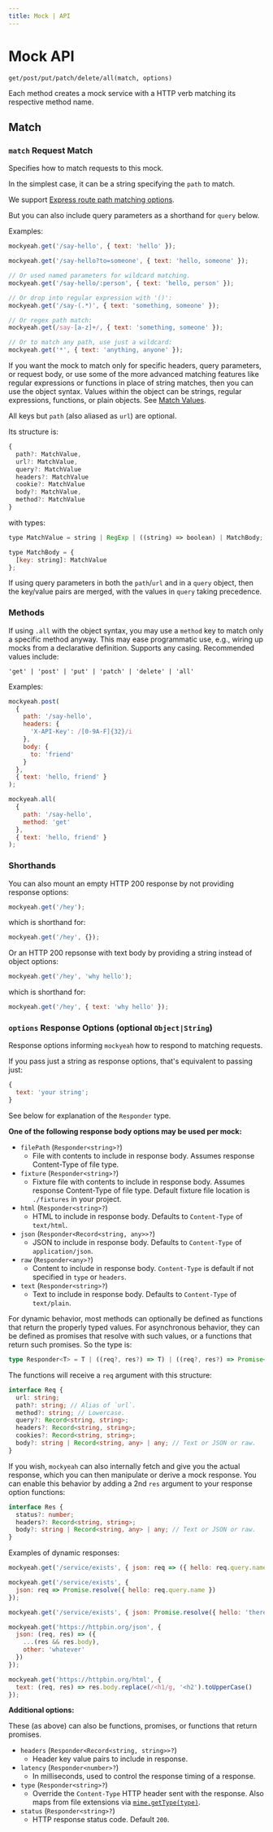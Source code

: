 ```yaml
---
title: Mock | API
---
```


# Mock API

`get/post/put/patch/delete/all(match, options)`

Each method creates a mock service with a HTTP verb matching its respective method name.

## Match

<div id="parameters"></div>

### `match` Request Match

Specifies how to match requests to this mock.

In the simplest case, it can be a string specifying the `path` to match.

We support [Express route path matching options](https://expressjs.com/en/guide/routing.html#route-paths).

But you can also include query parameters as a shorthand for `query` below.

Examples:

```js
mockyeah.get('/say-hello', { text: 'hello' });

mockyeah.get('/say-hello?to=someone', { text: 'hello, someone' });

// Or used named parameters for wildcard matching.
mockyeah.get('/say-hello/:person', { text: 'hello, person' });

// Or drop into regular expression with '()':
mockyeah.get('/say-(.*)', { text: 'something, someone' });

// Or regex path match:
mockyeah.get(/say-[a-z]+/, { text: 'something, someone' });

// Or to match any path, use just a wildcard:
mockyeah.get('*', { text: 'anything, anyone' });
```

If you want the mock to match only for specific headers, query parameters, or request body,
or use some of the more advanced matching features like regular expressions or functions
in place of string matches, then you can use the object syntax.
Values within the object can be strings, regular expressions,
functions, or plain objects. See [Match Values](Match-Values).

All keys but `path` (also aliased as `url`) are optional.

Its structure is:

<!-- prettier-ignore -->
```js
{
  path?: MatchValue,
  url?: MatchValue,
  query?: MatchValue
  headers?: MatchValue
  cookie?: MatchValue
  body?: MatchValue,
  method?: MatchValue
}
```

with types:

<!-- prettier-ignore -->
```js
type MatchValue = string | RegExp | ((string) => boolean) | MatchBody;

type MatchBody = {
  [key: string]: MatchValue
};
```

If using query parameters in both the `path`/`url` and in a `query` object, then the key/value
pairs are merged, with the values in `query` taking precedence.

### Methods

If using `.all` with the object syntax, you may use a `method` key to match only a specific method anyway.
This may ease programmatic use, e.g., wiring up mocks from a declarative definition.
Supports any casing. Recommended values include:

`'get' | 'post' | 'put' | 'patch' | 'delete' | 'all'`

Examples:

```js
mockyeah.post(
  {
    path: '/say-hello',
    headers: {
      'X-API-Key': /[0-9A-F]{32}/i
    },
    body: {
      to: 'friend'
    }
  },
  { text: 'hello, friend' }
);
```

```js
mockyeah.all(
  {
    path: '/say-hello',
    method: 'get'
  },
  { text: 'hello, friend' }
);
```

### Shorthands

You can also mount an empty HTTP 200 response by not providing response options:

```js
mockyeah.get('/hey');
```

which is shorthand for:

```js
mockyeah.get('/hey', {});
```

Or an HTTP 200 repsonse with text body by providing a string instead of object options:

```js
mockyeah.get('/hey', 'why hello');
```

which is shorthand for:

```js
mockyeah.get('/hey', { text: 'why hello' });
```

<div id="options"></div>

### `options` Response Options (optional `Object|String`)

Response options informing `mockyeah` how to respond to matching requests.

If you pass just a string as response options, that's equivalent to passing just:

```js
{
  text: 'your string';
}
```

See below for explanation of the `Responder` type.

**One of the following response body options may be used per mock:**

- `filePath` (`Responder<string>?`)
  - File with contents to include in response body. Assumes response Content-Type of file type.
- `fixture` (`Responder<string>?`)
  - Fixture file with contents to include in response body. Assumes response Content-Type of file type. Default fixture file location is `./fixtures` in your project.
- `html` (`Responder<string>?`)
  - HTML to include in response body. Defaults to `Content-Type` of `text/html`.
- `json` (`Responder<Record<string, any>>?`)
  - JSON to include in response body. Defaults to `Content-Type` of `application/json`.
- `raw` (`Responder<any>?`)
  - Content to include in response body. `Content-Type` is default if not specified in `type` or `headers`.
- `text` (`Responder<string>?`)
  - Text to include in response body. Defaults to `Content-Type` of `text/plain`.

For dynamic behavior, most methods can optionally be defined as functions that return the properly typed values.
For asynchronous behavior, they can be defined as promises that resolve with such values, or a functions that return such promises. So the type is:

```ts
type Responder<T> = T | ((req?, res?) => T) | ((req?, res?) => Promise<T>) | Promise<T>;
```

The functions will receive a `req` argument with this structure:

```ts
interface Req {
  url: string;
  path?: string; // Alias of `url`.
  method?: string; // Lowercase.
  query?: Record<string, string>;
  headers?: Record<string, string>;
  cookies?: Record<string, string>;
  body?: string | Record<string, any> | any; // Text or JSON or raw.
}
```

If you wish, `mockyeah` can also internally fetch and give you the actual response,
which you can then manipulate or derive a mock response.
You can enable this behavior by adding a 2nd `res` argument to your
response option functions:

```ts
interface Res {
  status?: number;
  headers?: Record<string, string>;
  body?: string | Record<string, any> | any; // Text or JSON or raw.
}
```

Examples of dynamic responses:

```js
mockyeah.get('/service/exists', { json: req => ({ hello: req.query.name }) });
```

```js
mockyeah.get('/service/exists', {
  json: req => Promise.resolve({ hello: req.query.name })
});
```

```js
mockyeah.get('/service/exists', { json: Promise.resolve({ hello: 'there' }) });
```

```js
mockyeah.get('https://httpbin.org/json', {
  json: (req, res) => ({
    ...(res && res.body),
    other: 'whatever'
  })
});
```

```js
mockyeah.get('https://httpbin.org/html', {
  text: (req, res) => res.body.replace(/<h1/g, '<h2').toUpperCase()
});
```

**Additional options:**

These (as above) can also be functions, promises, or functions that return promises.

- `headers` (`Responder<Record<string, string>>?`)
  - Header key value pairs to include in response.
- `latency` (`Responder<number>?`)
  - In milliseconds, used to control the response timing of a response.
- `type` (`Responder<string>?`)
  - Override the `Content-Type` HTTP header sent with the response. Also maps from file extensions via [`mime.getType(type)`](https://www.npmjs.com/package/mime#mimegettypepathorextension).
- `status` (`Responder<string>?`)
  - HTTP response status code. Default `200`.
